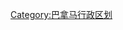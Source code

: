 {{Navbox
| name      = 巴拿馬行政區劃
| title     = {{PAN}}[[巴拿馬行政區劃|行政區劃]]
| image     = {{flagicon|Panama|size=60px}}
| listclass = hlist

| group1 = 省
| list1  =
* [[博卡斯德爾托羅省|博卡斯德爾托羅]]
* [[奇里基省|奇里基]]
* [[科克萊省|科克萊]]
* [[科隆省 (巴拿馬)|科隆]]
* [[達連省|達連]]
* [[埃雷拉省|埃雷拉]]
* [[洛斯桑托斯省|洛斯桑托斯]]
* [[巴拿馬省|巴拿馬]]
* [[西巴拿馬省|西巴拿馬]]
* [[貝拉瓜斯省|貝拉瓜斯]]

| group2 = 原住民区（省级）
| list2  =
* [[库纳雅拉特区|库纳雅拉]]
* [[恩贝拉-沃内安特区|恩贝拉-沃内安]]
* [[恩戈贝-布格雷特区|恩戈贝-布格雷]]

| group3 = 原住民区（次省级）
| list3  =
* [[库纳-德马顿干迪特区|库纳-德马顿干迪]]
* [[库纳-德瓦尔干迪特区|库纳-德瓦尔干迪]]


}}<noinclude>

[[Category:巴拿马行政区划]]

</noinclude>